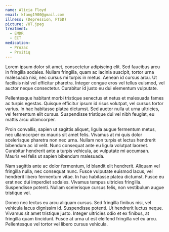 ```yaml
---
name: Alicia Floyd
email: kfang1900@gmail.com
illness: (Depression, PTSD)
picture: /UT.jpeg
treatment:
  - EMDR
  - ECT
medication:
  - Prozac
  - Prsitiq
---
```


Lorem ipsum dolor sit amet, consectetur adipiscing elit. Sed faucibus arcu in fringilla sodales. Nullam fringilla, quam ac lacinia suscipit, tortor urna malesuada nisi, nec cursus mi turpis in metus. Aenean id cursus arcu. Ut facilisis nisl vel efficitur pharetra. Integer congue eros vel tellus euismod, vel auctor neque consectetur. Curabitur id justo eu dui elementum vulputate.

Pellentesque habitant morbi tristique senectus et netus et malesuada fames ac turpis egestas. Quisque efficitur ipsum id risus volutpat, vel cursus tortor varius. In hac habitasse platea dictumst. Sed auctor nulla ut urna ultricies, vel fermentum elit cursus. Suspendisse tristique dui vel nibh feugiat, eu mattis arcu ullamcorper.

Proin convallis, sapien ut sagittis aliquet, ligula augue fermentum metus, nec ullamcorper ex mauris sit amet felis. Vivamus at mi quis dolor scelerisque pharetra non nec urna. Nullam non turpis et lectus hendrerit bibendum ac id velit. Nunc consequat ante eu ligula volutpat laoreet. Curabitur hendrerit ante a turpis vehicula, ac vulputate mi accumsan. Mauris vel felis ut sapien bibendum malesuada.

Nam sagittis ante ac dolor fermentum, id blandit elit hendrerit. Aliquam vel fringilla nulla, nec consequat nunc. Fusce vulputate euismod lacus, vel hendrerit libero fermentum vitae. In hac habitasse platea dictumst. Fusce eu erat nec dui imperdiet sodales. Vivamus tempus ultricies fringilla. Suspendisse potenti. Nullam scelerisque cursus felis, non vestibulum augue tristique vel.

Donec nec lectus eu arcu aliquam cursus. Sed fringilla finibus nisi, vel vehicula lacus dignissim id. Suspendisse potenti. Ut hendrerit luctus neque. Vivamus sit amet tristique justo. Integer ultricies odio et ex finibus, at fringilla quam tincidunt. Fusce at urna ut est eleifend fringilla vel eu arcu. Pellentesque vel tortor vel libero cursus vehicula.
